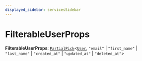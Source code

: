 ```yaml
---
displayed_sidebar: servicesSidebar
---
```



# FilterableUserProps

 **FilterableUserProps**: [`PartialPick`](PartialPick.mdx)<[`User`](../classes/User.mdx), ``"email"`` \| ``"first_name"`` \| ``"last_name"`` \| ``"created_at"`` \| ``"updated_at"`` \| ``"deleted_at"``\>
